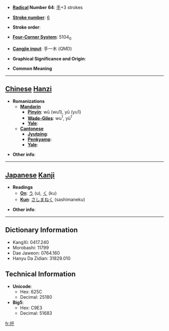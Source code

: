 * '''[[Wiktionary:Chinese radical index| Radical]] Number 64''': [[Wiktionary:Chinese radical index 手|手]]+3 strokes

* '''[[Wiktionary:Chinese total strokes index|Stroke number]]''': [[Wiktionary:Chinese total strokes index 6|6]]

* '''Stroke order''': 

* '''[[Wiktionary:Chinese four corner index|Four-Corner System]]''': 5104<sub>0</sub>

* '''[[Wiktionary:Chinese Cangjie index|Cangjie input]]''': 手一木 (QMD)

* '''Graphical Significance and Origin''': 

* '''Common Meaning'''

----

== [[Chinese]] [[Hanzi]] ==

* '''Romanizations'''
** '''[[Mandarin]]'''
*** '''[[Pinyin]]''': wū (wu1), yū (yu1)
*** '''[[Wade-Giles]]''': wu<sup>1</sup>, yü<sup>1</sup>
*** '''[[Yale]]''': 
** '''[[Cantonese]]'''
*** '''[[Jyutping]]''':
*** '''[[Penkyamp]]''': 
*** '''[[Yale]]''': 

* '''Other info''': 

----

== [[Japanese]] [[Kanji]] ==

* '''Readings'''
** '''[[On]]''': [[う]] (u), [[く]] (ku)
** '''[[Kun]]''': [[さしまねく]] (sashimaneku)

* '''Other info''':  

----

== Dictionary Information ==

* KangXi: 0417.240
* Morobashi: 11799
* Dae Jaweon: 0764.160
* Hanyu Da Zidian: 31829.010

== Technical Information ==

* '''Unicode''':
** Hex: 625C
** Decimal: 25180
* '''Big5''':
** Hex: C9E3
** Decimal: 51683

[[fr:扜]]